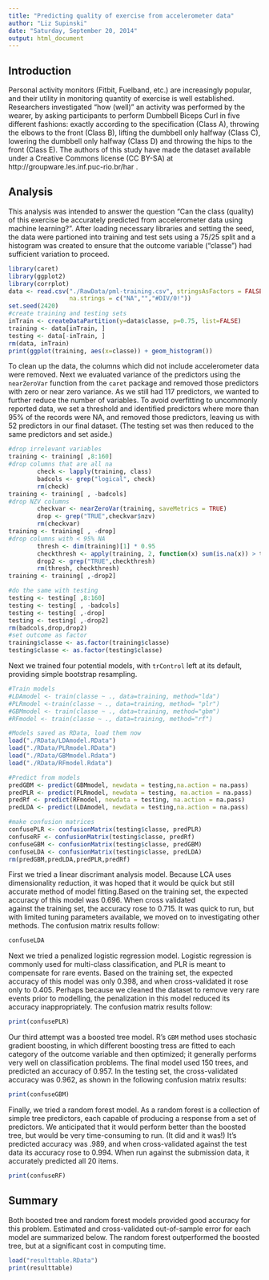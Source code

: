 ```yaml
---
title: "Predicting quality of exercise from accelerometer data"
author: "Liz Supinski"
date: "Saturday, September 20, 2014"
output: html_document
---
```

## Introduction
Personal activity monitors (Fitbit, Fuelband, etc.) are increasingly popular, and their utility in monitoring quantity of exercise is well established. Researchers investigated "how (well)" an activity was performed by the wearer, by asking participants to perform Dumbbell Biceps Curl in five different fashions: exactly according to the specification (Class A), throwing the elbows to the front (Class B), lifting the dumbbell only halfway (Class C), lowering the dumbbell only halfway (Class D) and throwing the hips to the front (Class E). The authors of this study have made the dataset available under a Creative Commons license (CC BY-SA) at http://groupware.les.inf.puc-rio.br/har .

## Analysis
This analysis was intended to answer the question "Can the class (quality) of this exercise be accurately predicted from accelerometer data using machine learning?". After loading necessary libraries and setting the seed, the data were partioned into training and test sets using a 75/25 split and a histogram was created to ensure that the outcome variable ("classe") had sufficient variation to proceed.

```r
library(caret)
library(ggplot2)
library(corrplot)
data <- read.csv("./RawData/pml-training.csv", stringsAsFactors = FALSE, 
                 na.strings = c("NA","","#DIV/0!"))
set.seed(2420)
#create training and testing sets
inTrain <- createDataPartition(y=data$classe, p=0.75, list=FALSE)
training <- data[inTrain, ]
testing <- data[-inTrain, ]
rm(data, inTrain)
print(ggplot(training, aes(x=classe)) + geom_histogram())
```

To clean up the data, the columns which did not include accelerometer data were removed. Next we evaluated variance of the predictors using the `nearZeroVar` function from the `caret` package and removed those predictors with zero or near zero variance. As we still had 117 predictors, we wanted to further reduce the number of variables. To avoid overfitting to uncommonly reported data, we set a threshold and identified predictors where more than 95% of the records were NA, and removed those predictors, leaving us with 52 predictors in our final dataset. (The testing set was then reduced to the same predictors and set aside.)
```r
#drop irrelevant variables
training <- training[ ,8:160]
#drop columns that are all na
        check <- lapply(training, class)
        badcols <- grep("logical", check)
        rm(check)
training <- training[ , -badcols]
#drop NZV columns
        checkvar <- nearZeroVar(training, saveMetrics = TRUE)
        drop <- grep("TRUE",checkvar$nzv)
        rm(checkvar)
training <- training[ , -drop]
#drop columns with < 95% NA 
        thresh <- dim(training)[1] * 0.95
        checkthresh <- apply(training, 2, function(x) sum(is.na(x)) > thresh)
        drop2 <- grep("TRUE",checkthresh)
        rm(thresh, checkthresh)
training <- training[ ,-drop2]

#do the same with testing
testing <- testing[ ,8:160]
testing <- testing[ , -badcols]
testing <- testing[ ,-drop]
testing <- testing[ ,-drop2]
rm(badcols,drop,drop2)
#set outcome as factor
training$classe <- as.factor(training$classe)
testing$classe <- as.factor(testing$classe)
```
Next we trained four potential models, with `trControl` left at its default, providing simple bootstrap resampling. 
```r
#Train models
#LDAmodel <- train(classe ~ ., data=training, method="lda")  
#PLRmodel <-train(classe ~ ., data=training, method= "plr") 
#GBMmodel <- train(classe ~ ., data=training, method="gbm") 
#RFmodel <- train(classe ~ ., data=training, method="rf") 

#Models saved as RData, load them now
load("./RData/LDAmodel.RData")
load("./RData/PLRmodel.RData")
load("./RData/GBMmodel.Rdata")
load("./RData/RFmodel.Rdata")

#Predict from models
predGBM <- predict(GBMmodel, newdata = testing,na.action = na.pass)
predPLR <- predict(PLRmodel, newdata = testing, na.action = na.pass)
predRf <- predict(RFmodel, newdata = testing, na.action = na.pass)
predLDA <- predict(LDAmodel, newdata = testing,na.action = na.pass)

#make confusion matrices
confusePLR <- confusionMatrix(testing$classe, predPLR)
confuseRF <- confusionMatrix(testing$classe, predRf)
confuseGBM <- confusionMatrix(testing$classe, predGBM)
confuseLDA <- confusionMatrix(testing$classe, predLDA)
rm(predGBM,predLDA,predPLR,predRf)
```
First we tried a linear discrimant analysis model. Because LCA uses dimensionality reduction, it was hoped that it would be quick but still accurate method of model fitting.Based on the training set, the expected accuracy of this model was 0.696. When cross validated   
against the training set, the accuracy rose to 0.715. It was quick to run, but with limited tuning parameters available, we moved on to investigating other methods. The confusion matrix results follow:
```r
confuseLDA
```
Next we tried a penalized logistic regression model. Logistic regression is commonly used for multi-class classification, and PLR is meant to compensate for rare events. Based on the training set, the expected accuracy of this model was only 0.398, and when cross-validated it rose only to 0.405. Perhaps because we cleaned the dataset to remove very rare events prior to modelling, the penalization in this model reduced its accuracy inappropriately. The confusion matrix results follow:
```r
print(confusePLR)
```
Our third attempt was a boosted tree model.  R's `GBM` method uses stochasic gradient boosting, in which different boosting tress are fitted to each category of the outcome variable and then optimized; it generally performs very well on classification problems. The final model used 150 trees, and predicted an accuracy of 0.957. In the testing set, the cross-validated accuracy was 0.962, as shown in the following confusion matrix results:
```r
print(confuseGBM)
```
Finally, we tried a random forest model. As a random forest is a collection of simple tree predictors, each capable of producing a response from a set of predictors. We anticipated that it would perform better than the boosted tree, but would be very time-consuming to run. (It did and it was!) It's predicted accuracy was .989, and when cross-validated against the test data its accuracy rose to 0.994. When run against the submission data, it accurately predicted all 20 items.
```r
print(confuseRF)
```
## Summary
Both boosted tree and random forest models provided good accuracy for this problem. Estimated and cross-validated out-of-sample error for each model are summarized below. The random forest outperformed the boosted tree, but at a significant cost in computing time.
```r
load("resulttable.RData")
print(resulttable)
```
